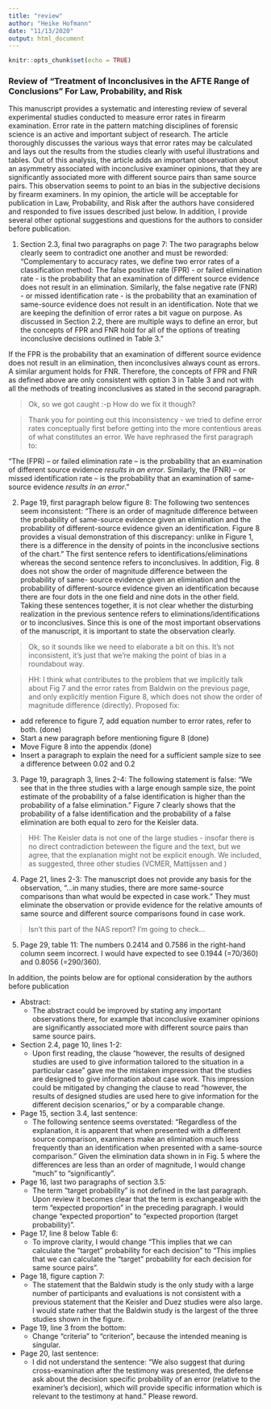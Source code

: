```yaml
---
title: "review"
author: "Heike Hofmann"
date: "11/13/2020"
output: html_document
---
```


```r
knitr::opts_chunk$set(echo = TRUE)
```

### Review of "Treatment of Inconclusives in the AFTE Range of Conclusions" For Law, Probability, and Risk

This manuscript provides a systematic and interesting review of several experimental studies conducted to measure error rates in firearm examination. Error rate in the pattern matching disciplines of forensic science is an active and important subject of research. The article thoroughly discusses the various ways that error rates may be calculated and lays out the results from the studies clearly with useful illustrations and tables. Out of this analysis, the article adds an important observation about an asymmetry associated with inconclusive examiner opinions, that they are significantly associated more with different source pairs than same source pairs. This observation seems to point to an bias in the subjective decisions by firearm examiners.
In my opinion, the article will be acceptable for publication in Law, Probability, and Risk after the authors have considered and responded to five issues described just below. In addition, I provide several other optional suggestions and questions for the authors to consider before publication.

1. Section 2.3, final two paragraphs on page 7:
The two paragraphs below clearly seem to contradict one another and must be reworded: "Complementary to accuracy rates, we define two error rates of a classification method: The false positive rate (FPR) - or failed elimination rate - is the probability that an examination of different source evidence does not result in an elimination. Similarly, the false negative rate (FNR) - or missed identification rate - is the probability that an examination of same-source evidence does not result in an identification.
Note that we are keeping the definition of error rates a bit vague on purpose. As discussed in Section 2.2, there are multiple ways to define an error, but the concepts of FPR and FNR hold for all of the options of treating inconclusive decisions outlined in Table 3."

If the FPR is the probability that an examination of different source evidence does not result in an elimination, then inconclusives always count as errors. A similar argument holds for FNR. Therefore, the concepts of FPR and FNR as defined above are only consistent with option 3 in Table 3 and not with all the methods of treating inconclusives as stated in the second paragraph.

> Ok, so we got caught :-p How do we fix it though?

> Thank you for pointing out this inconsistency - we tried to define error rates conceptually first before getting into the more contentious areas of what constitutes an error. 
> We have rephrased the first paragraph to:

"The \emph{false positive rate} (FPR) -- or failed elimination rate -- is the probability that an examination of different source evidence *results in an error*. 
Similarly, the \emph{false negative rate} (FNR) -- or missed identification rate -- is the probability that an examination of same-source evidence *results in an error*."

2. Page 19, first paragraph below figure 8:
The following two sentences seem inconsistent: “There is an order of magnitude difference between the probability of same-source evidence given an elimination and the probability of different-source evidence given an identification. Figure 8 provides a visual demonstration of this discrepancy: unlike in Figure 1, there is a difference in the density of points in the inconclusive sections of the chart.” The first sentence refers to identifications/eliminations whereas the second sentence refers to inconclusives. In addition, Fig. 8 does not show the order of magnitude difference between the probability of same- source evidence given an elimination and the probability of different-source evidence given an identification because there are four dots in the one field and nine dots in the other field. Taking these sentences together, it is not clear whether the disturbing realization in the previous sentence refers to eliminations/identifications or to inconclusives. Since this is one of the most important observations of the manuscript, it is important to state the observation clearly.

> Ok, so it sounds like we need to elaborate a bit on this. It's not inconsistent, it's just that we're making the point of bias in a roundabout way.

> HH: I think what contributes to the problem that we implicitly talk about Fig 7 and the error rates from Baldwin on the previous page, and only explicitly mention Figure 8, which does not show the order of magnitude difference (directly).
> Proposed fix: 

- add reference to figure 7, add equation number to error rates, refer to both. (done) 
- Start a new paragraph before mentioning figure 8 (done)
- Move Figure 8 into the appendix (done)
- Insert a paragraph to explain the need for a sufficient sample size to see a difference between 0.02 and 0.2


3. Page 19, paragraph 3, lines 2-4:
The following statement is false: “We see that in the three studies with a large enough sample size, the point estimate of the probability of a false identification is higher than the probability of a false elimination.” Figure 7 clearly shows that the probability of a false identification and the probability of a false elimination are both equal to zero for the Keisler data.

> HH: The Keisler data is not one of the large studies - insofar there is no direct contradiction beteween the figure and the text, but we agree, that the explanation might not be explicit enough.
> We included, as suggested, three other studies (VCMER, Mattijssen and ) 



4. Page 21, lines 2-3:
The manuscript does not provide any basis for the observation, “...in many studies, there are more same-source comparisons than what would be expected in case work.” They must eliminate the observation or provide evidence for the relative amounts of same source and different source comparisons found in case work.

> Isn't this part of the NAS report? I'm going to check...


5. Page 29, table 11:
The numbers 0.2414 and 0.7586 in the right-hand column seem incorrect. I would have expected to see 0.1944 (=70/360) and 0.8056 (=290/360).



In addition, the points below are for optional consideration by the authors before publication


- Abstract:
  - The abstract could be improved by stating any important observations there, for example that inconclusive examiner opinions are significantly associated more with different source pairs than same source pairs.
  
- Section 2.4, page 10, lines 1-2:
  - Upon first reading, the clause “however, the results of designed studies are used to give information tailored to the situation in a particular case” gave me the mistaken impression that the studies are designed to give information about case work. This impression could be mitigated by changing the clause to read “however, the results of designed studies are used here to give information for the different decision scenarios,” or by a comparable change.
  
- Page 15, section 3.4, last sentence:
  - The following sentence seems overstated: “Regardless of the explanation, it is apparent that when presented with a different source comparison, examiners make an elimination much less frequently than an identification when presented with a same-source comparison.” Given the elimination data shown in in Fig. 5 where the differences are less than an order of magnitude, I would change “much” to “significantly”.
  
- Page 16, last two paragraphs of section 3.5:
  - The term “target probability” is not defined in the last paragraph. Upon review it becomes clear that the term is exchangeable with the term “expected proportion” in the preceding paragraph. I would change “expected proportion” to “expected proportion (target probability)”.
  
- Page 17, line 8 below Table 6:
  - To improve clarity, I would change “This implies that we can calculate the “target" probability for each decision” to “This implies that we can calculate the “target" probability for each decision for same source pairs”.
  
- Page 18, figure caption 7:
  - The statement that the Baldwin study is the only study with a large number of participants and evaluations is not consistent with a previous statement that the Keisler and Duez studies were also large. I would state rather that the Baldwin study is the largest of the three studies shown in the figure.
  
- Page 19, line 3 from the bottom:
  - Change “criteria” to “criterion”, because the intended meaning is singular.
  
- Page 20, last sentence:
  - I did not understand the sentence: “We also suggest that during cross-examination after the testimony was presented, the defense ask about the decision specific probability of an error (relative to the examiner's decision), which will provide specific information which is relevant to the testimony at hand.” Please reword.
